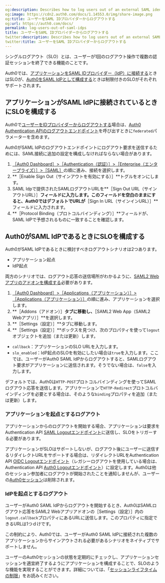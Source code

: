 ```yaml
---
og:description: Describes how to log users out of an external SAML identity provider.
og:image: https://cdn2.auth0.com/docs/1.14553.0/img/share-image.png
og:title: ユーザーをSAML IDプロバイダーからログアウトする
og:url: https://auth0.com/docs/
permalink: log-users-out-of-saml-idps
title: ユーザーをSAML IDプロバイダーからログアウトする
twitter:description: Describes how to log users out of an external SAML identity provider.
twitter:title: ユーザーをSAML IDプロバイダーからログアウトする
---
```


シングルログアウト（SLO）とは、ユーザーが1回のログアウト操作で複数の認証セッションを終了できる機能のことです。

Auth0では、[アプリケーションをSAML IDプロバイダー（IdP）に接続する](/saml)ときはSLOが、[Auth0をSAML IdPとして構成する](/saml-configuration/configure-auth0-saml-identity-provider)ときは制限付きのSLOがそれぞれサポートされます。

## アプリケーションがSAML IdPに接続されているときにSLOを構成する

Auth0で[ユーザーをIDプロバイダーからログアウトする](/logout/log-users-out-of-idps)場合は、[Auth0 Authentication APIのログアウトエンドポイント](https://auth0.com/docs/api/authentication#logout)を呼び出すときに`federated`パラメーターを含めます。

Auth0がSAML IdPのログアウトエンドポイントにログアウト要求を送信するためには、SAML接続に追加の設定を構成しなければならない場合があります。

1. [［Auth0 Dashboard］>［Authentication（認証）］>［Enterprise（エンタープライズ）］>［SAML］](https://manage.auth0.com/#/connections/enterprise/samlp)の順に進み、接続を選択します。
2. **［Enable Sign Out（サインアウトを有効にする）］**トグルをオンにします。
3. SAML Idpで提供されたSAMLログアウトURLを**［Sign Out URL（サインアウトURL）］**フィールドに入力します。このフィールドを空白のままにすると、Auth0ではデフォルトでURLが**［Sign In URL（サインインURL）］**フィールドに入力されます。
4. **［Protocol Binding（プロトコルバインディング）］**フィールドが、SAML IdPで予想されるものに一致することを確認します。

## Auth0がSAML IdPであるときにSLOを構成する

Auth0がSAML IdPであるときに検討すべきログアウトシナリオは2つあります。

* アプリケーション起点
* IdP起点

両方のシナリオでは、ログアウト応答の送信場所がわかるように、[SAML2 Webアプリのアドオンを構成する](/saml-configuration/saml-sso-integrations/enable-saml2-web-app-addon)必要があります。

1. [［Auth0 Dashboard］>［Applications（アプリケーション）］>［Applications（アプリケーション）］](https://manage.auth0.com/#/applications)の順に進み、アプリケーションを選択します。
2. **［Addons（アドオン）］**タブに移動し、**［SAML2 Web App（SAML2 Webアプリ）］**を選択します。
3. **［Settings（設定）］**タブに移動します。
4. **［Settings（設定）］**ボックスを見つけ、次のプロパティを使って`logout`オブジェクトを追加（または更新）します。

* `callback`：アプリケーションのSLO URLを入力します。
* `slo_enabled`：IdP起点のSLOを有効にしたい場合は`true`を入力します。ここでは、ユーザーがAuth0 SAML IdPからログアウトすると、SAMLログアウト要求がアプリケーションに送信されます。そうでない場合は、`false`を入力します。

デフォルトでは、Auth0は`HTTP-POST`プロトコルバインディングを使ってSAMLログアウト応答を送信します。アプリケーションで`HTTP-Redirect`プロトコルバインディングを必要とする場合は、そのような`binding`プロパティを追加（または更新）します。



### アプリケーションを起点とするログアウト

アプリケーションからのログアウトを開始する場合、アプリケーションは要求をAuthentication API [SAML Logoutエンドポイント](https://auth0.com/docs/api/authentication#saml-logout)に送信し、SLOをトリガーする必要があります。

アプリケーションがSLOはサポートしないが、ログアウト後にユーザーに送信するリダイレクトURLをサポートする場合は、リダイレクトURLをAuthentication API [OIDC Logoutエンドポイント](https://auth0.com/docs/api/authentication#oidc-logout)（レガシーログアウトを使用している場合は、Authentication API [Auth0 Logoutエンドポイント](https://auth0.com/docs/api/authentication#auth0-logout)）に設定します。Auth0は他のセッション参加者にログアウトが開始されたことを通知しませんが、ユーザーの[Auth0セッション](/users/sessions/session-layers)は削除されます。

### IdPを起点とするログアウト

ユーザーがAuth0 SAML IdPからログアウトを開始するとき、Auth0はSAMLログアウト応答をSAML2 Webアプリアドオンの［Settings（設定）］内の`logout.callback`プロパティにあるURLに送信します。このプロパティに指定できるURLは1つｄけです。

この制約により、Auth0では、ユーザーがAuth0 SAML IdPに接続された複数のアプリケーションからサインアウトされる必要があるシナリオをネイティブでサポートしません。

ユーザーのAuth0セッションの状態を定期的にチェックし、アプリケーションセッションを適宜終了するようにアプリケーションを構成することで、SLOのような機能を実現することができます。詳細については、「[セッションライフタイムの制限](/users/sessions/session-lifetime-limits)」をお読みください。